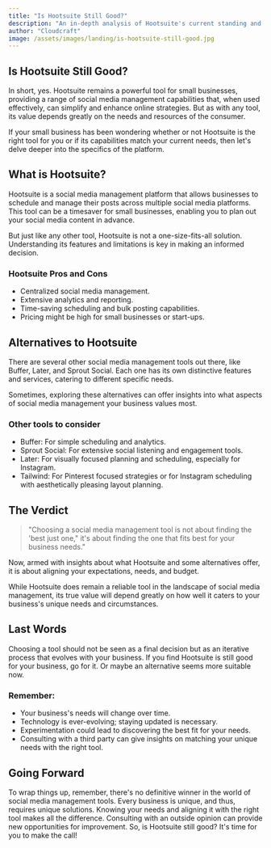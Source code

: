 ```yaml
---
title: "Is Hootsuite Still Good?"
description: "An in-depth analysis of Hootsuite's current standing and if it still good choice for small businesses and start-ups."
author: "Cloudcraft"
image: /assets/images/landing/is-hootsuite-still-good.jpg
---
```


## Is Hootsuite Still Good?

In short, yes. Hootsuite remains a powerful tool for small businesses, providing a range of social media management capabilities that, when used effectively, can simplify and enhance online strategies. But as with any tool, its value depends greatly on the needs and resources of the consumer. 

If your small business has been wondering whether or not Hootsuite is the right tool for you or if its capabilities match your current needs, then let's delve deeper into the specifics of the platform. 

<ServicesBlurb />

## What is Hootsuite?

Hootsuite is a social media management platform that allows businesses to schedule and manage their posts across multiple social media platforms. This tool can be a timesaver for small businesses, enabling you to plan out your social media content in advance. 

But just like any other tool, Hootsuite is not a one-size-fits-all solution. Understanding its features and limitations is key in making an informed decision.

### Hootsuite Pros and Cons

* Centralized social media management.
* Extensive analytics and reporting.
* Time-saving scheduling and bulk posting capabilities.
* Pricing might be high for small businesses or start-ups.

## Alternatives to Hootsuite

There are several other social media management tools out there, like Buffer, Later, and Sprout Social. Each one has its own distinctive features and services, catering to different specific needs. 

Sometimes, exploring these alternatives can offer insights into what aspects of social media management your business values most.

### Other tools to consider

* Buffer: For simple scheduling and analytics.
* Sprout Social: For extensive social listening and engagement tools.
* Later: For visually focused planning and scheduling, especially for Instagram.
* Tailwind: For Pinterest focused strategies or for Instagram scheduling with aesthetically pleasing layout planning.

<GetStartedBlurb />

## The Verdict 

<blockquote tip>
"Choosing a social media management tool is not about finding the 'best just one," it's about finding the one that fits best for your business needs."
</blockquote>

Now, armed with insights about what Hootsuite and some alternatives offer, it is about aligning your expectations, needs, and budget. 

While Hootsuite does remain a reliable tool in the landscape of social media management, its true value will depend greatly on how well it caters to your business's unique needs and circumstances.

## Last Words

Choosing a tool should not be seen as a final decision but as an iterative process that evolves with your business. If you find Hootsuite is still good for your business, go for it. Or maybe an alternative seems more suitable now. 

### Remember:

* Your business's needs will change over time.
* Technology is ever-evolving; staying updated is necessary.
* Experimentation could lead to discovering the best fit for your needs.
* Consulting with a third party can give insights on matching your unique needs with the right tool. 

## Going Forward

To wrap things up, remember, there's no definitive winner in the world of social media management tools. Every business is unique, and thus, requires unique solutions. Knowing your needs and aligning it with the right tool makes all the difference. Consulting with an outside opinion can provide new opportunities for improvement. So, is Hootsuite still good? It's time for you to make the call!
